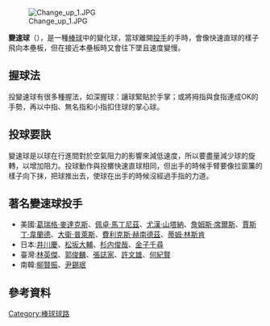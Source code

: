 {{Unreferenced |time=2010-10-30T09:44:27+00:00 }}
[[File:Change_up_1.JPG|right]]

'''變速球'''（{{lang-en|changeup}}），是一種[[棒球|棒球]]中的變化球，當球離開[[投手|投手]]的手時，會像快速直球的樣子飛向本壘板，但在接近本壘板時又會往下墜且速度變慢。

==握球法==
投變速球有很多種握法，如深握球：讓球緊貼於手掌；或將拇指與食指連成OK的手勢，再以中指、無名指和小指扣住球的掌心球。

==投球要訣==
變速球是以球在行進間對於空氣阻力的影響來減低速度，所以要盡量減少球的旋轉，以增加阻力。投球動作與投擲快速直球相同，但出手的時候手臂要像拉窗簾的樣子向下抹，把球推出去，使球在出手的時候沒經過手指的力道。

==著名變速球投手==
*美國:[[葛瑞格·麥達克斯|葛瑞格·麥達克斯]]、[[佩卓·馬丁尼茲|佩卓·馬丁尼茲]]、[[尤漢·山塔納|尤漢·山塔納]]、[[詹姆斯·席爾斯|詹姆斯·席爾斯]]、[[賈斯丁·韋蘭德|賈斯丁·韋蘭德]]、[[大衛·普萊斯|大衛·普萊斯]]、[[費利克斯·赫南德茲|費利克斯·赫南德茲]]、[[蒂姆·林斯肯|蒂姆·林斯肯]]
*日本:[[井川慶|井川慶]]、[[松坂大輔|松坂大輔]]、[[杉内俊哉|杉内俊哉]]、[[金子千尋|金子千尋]]
*臺灣:[[林英傑|林英傑]]、[[郭俊麟|郭俊麟]]、[[張誌家|張誌家]]、[[許文雄|許文雄]]、[[何紀賢|何紀賢]]
*南韓:[[柳賢振|柳賢振]]、[[尹錫珉|尹錫珉]]

==參考資料==
{{reflist}}

{{baseball pitches}}
{{baseball-stub}}

[[Category:棒球球路|Category:棒球球路]]
